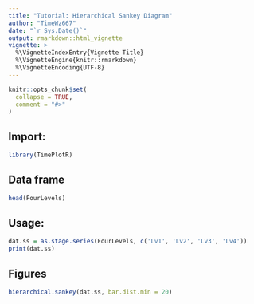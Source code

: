 ```yaml
---
title: "Tutorial: Hierarchical Sankey Diagram"
author: "TimeWz667"
date: "`r Sys.Date()`"
output: rmarkdown::html_vignette
vignette: >
  %\VignetteIndexEntry{Vignette Title}
  %\VignetteEngine{knitr::rmarkdown}
  %\VignetteEncoding{UTF-8}
---
```


```r
knitr::opts_chunk$set(
  collapse = TRUE,
  comment = "#>"
)
```

## Import:
```r
library(TimePlotR)
```

## Data frame
```r
head(FourLevels)
```

## Usage:
```r
dat.ss = as.stage.series(FourLevels, c('Lv1', 'Lv2', 'Lv3', 'Lv4'))
print(dat.ss)
```



## Figures


```r
hierarchical.sankey(dat.ss, bar.dist.min = 20)
```



